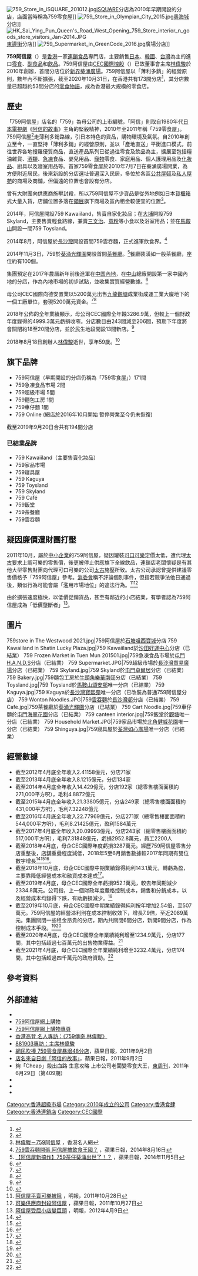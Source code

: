 {{Infobox company
| name = 759阿信屋<br/>759 Store
| name_en = 
| logo = 759 logo.png
| type = 
| other_text = 759零食屋
| traded_as = 
| foundation = {{start date and age|2010|7|7}}
| location = {{HK}}
| area_served = {{HK}}
| founder = [[林偉駿|林偉駿]]
| key_people = 鄧鳳群（董事會主席）
| industry = [[零售業|零售業]]
| revenue = 
| operating_income = 
| num_employees = 
| parent = [[CEC國際控股有限公司|CEC國際控股有限公司]]
| homepage = {{url|http://www.759store.com}}
}}
[[File:759_Store_in_iSQUARE_201012.jpg|thumb]][[iSQUARE|iSQUARE]]分店為2010年早期開設的分店，店面當時稱為759零食屋]]
[[File:759_Store_in_Olympian_City_2015.jpg|thumb]][[奧海城|奧海城]]分店]]
[[File:HK_Sai_Ying_Pun_Queen's_Road_West_Opening_759_Store_interior_n_goods_store_visitors_Jan-2014.JPG|thumb]][[東邊街|東邊街]]分店]]
[[File:759_Supermarket_in_GreenCode_2016.jpg|thumb]]廣場分店]]

'''759阿信屋'''（{{lang-en|'''759 Store'''}}）是[[香港|香港]]一家[[連鎖店|連鎖]][[食品|食品]]專門店，主要銷售[[日本|日本]]、[[大韩民国|韓國]]、[[台灣|台灣]]為主的進口[[零食|零食]]、[[副食品|副食品]]和[[飲品|飲品]]。759阿信屋由[[CEC國際控股|CEC國際控股]]（{{hkex2|0759}}）已故董事會主席[[林偉駿|林偉駿]]於2010年創辦，首間分店位於[[新界|新界]][[葵涌廣場|葵涌廣場]]。759阿信屋以「薄利多銷」的經營原則，數年內不斷擴張，截至2020年10月31日，在香港共有173間分店<ref>{{Cite web |url=http://www.759store.com/shop.php |title=759阿信屋分店網絡 |accessdate=2013-11-26 |archive-date=2013-11-26 |archive-url=https://web.archive.org/web/20131126183641/http://www.759store.com/shop.php |dead-url=no }}</ref>，其分店數量已超越約53間分店的[[零食物語|零食物語]]，成為香港最大規模的零食店。

==歷史==
「759阿信屋」店名的「759」為母公司的上市編號，「阿信」則取自1980年代[[日本電視劇|日本電視劇]]《[[阿信_(電視劇)|阿信的故事]]》主角的堅毅精神，2010年至2011年稱「759零食屋」。759阿信屋<ref>{{cite web |url=http://www.759store.com/aboutus.php |title=759阿信屋 |publisher=759阿信屋 |date= |accessdate=2015-11-18 |archive-date=2015-11-27 |archive-url=https://web.archive.org/web/20151127051417/http://www.759store.com/aboutus.php |dead-url=no }}{{zh-hant}}</ref>走薄利多銷路線，引日本特色的貨品，購物環境及氣氛。自2010年創立至今，一直堅持「薄利多銷」的經營原則，並以「產地直送」平衡進口模式，前往世界各地搜羅優質商品，直送產品系列已從過往零食及飲品為主，擴展至包括糧油雜貨、[[酒|酒類]]、[[急凍|急凍]]食品、嬰兒用品、[[寵物|寵物]]零食、家庭用品、個人護理用品及[[化妝品|化妝品]]、廚具以及寢室用品等。首家759零食屋於2010年7月7日在葵涌廣場開業，為方便附近居民，後來新設的分店選址普遍深入民居，多位於各區[[公共屋邨|公共屋邨]]及[[私人屋苑|私人屋苑]]的商場及商舖，但偏遠的位置也會設有分店。

曾有大財團向供應商施壓封殺，所以759阿信屋不少貨品是從外地例如日本[[集装箱|貨櫃箱]]式大量入貨，店舖位置多落在[[領展房地產投資信托基金|領展]]旗下商場及區內租金較便宜的位置<ref>[http://www.hongkongprofile.com/2011/10/759.html 林偉駿－759阿信屋] {{Wayback|url=http://www.hongkongprofile.com/2011/10/759.html |date=20111104214142 }}，香港名人網</ref>。

2014年，阿信屋開設759 Kawaiiland，售賣自家化妝品；在[[大埔_(香港)|大埔]]開設759 Skyland，主要售賣輕食路線，兼賣[[三文治|三文治]]、[[意粉|意粉]]等小食以及浴室用品；並在[[馬鞍山_(香港市鎮)|馬鞍山]]開設一間759 Toysland。

2014年8月，阿信屋於[[長沙灣|長沙灣]]開設首間759雲吞麵，正式進軍飲食界。<ref>[http://hk.apple.nextmedia.com/realtime/finance/20140816/52800626 759雲吞麵開張 阿信屋搞飲食王國？] {{Wayback|url=http://hk.apple.nextmedia.com/realtime/finance/20140816/52800626 |date=20140918000000 }}，蘋果日報，2014年8月16日</ref>

2014年11月3日，759於[[葵涌|葵涌]][[光輝圍|光輝圍]]開設首間[[茶餐廳|茶餐廳]]。<ref>[http://hk.apple.nextmedia.com/realtime/finance/20141104/53092361 【阿信屋新搞作】759茶仔葵涌出世了！？] {{Wayback|url=http://hk.apple.nextmedia.com/realtime/finance/20141104/53092361 |date=20141110000000 }}，蘋果日報，2014年11月5日</ref>餐廳裝潢如一般茶餐廳，座位約有100個。

集團預定在2017年農曆新年前後進軍在[[中国內地|中国內地]]，在[[中山市|中山]]總廠開設第一家中國內地的分店，作為內地市場的初步試點，並收集實質經營數據。<ref>{{cite news|title=【摺埋759 KAWAII】阿信屋進軍中國！明年廣東開第一間759|url=http://hk.apple.nextmedia.com/realtime/finance/20161227/56099658/|accessdate=2016-12-27|agency=蘋果日報 (香港)|date=2016-12-27|archive-date=2016-12-28|archive-url=https://web.archive.org/web/20161228123809/http://hk.apple.nextmedia.com/realtime/finance/20161227/56099658/|dead-url=no}}</ref>

母公司CEC國際向德安置業以5200萬元出售[[九龍|九龍]][[觀塘|觀塘]]成業街成運工業大廈地下的一個工廠單位，套現5200萬元資金。<ref>{{Cite news |url=https://www.hk01.com/article/117923/ |title=阿信屋母公司賣物業　料回收5200萬元資金　持貨約兩年半賺21.5% |date=2017-09-08 |work=香港01 |accessdate=2018-01-14 |archive-date=2019-09-18 |archive-url=https://web.archive.org/web/20190918215709/https://www.hk01.com/%E8%B2%A1%E7%B6%93%E5%BF%AB%E8%A8%8A/117923/%E9%98%BF%E4%BF%A1%E5%B1%8B%E6%AF%8D%E5%85%AC%E5%8F%B8%E8%B3%A3%E7%89%A9%E6%A5%AD-%E6%96%99%E5%9B%9E%E6%94%B65200%E8%90%AC%E5%85%83%E8%B3%87%E9%87%91-%E6%8C%81%E8%B2%A8%E7%B4%84%E5%85%A9%E5%B9%B4%E5%8D%8A%E8%B3%BA21-5 |dead-url=no }}</ref><ref>{{Cite news |url=https://www.mpfinance.com/fin/instantf2.php?node=1504875162881&issue=20170908 |title=變賣家當？阿信屋母公司出售工廠單位 套現5200萬 |date=2017-09-08 |work=明報 |accessdate=2018-01-14 |archive-date=2018-01-15 |archive-url=https://web.archive.org/web/20180115001950/https://www.mpfinance.com/fin/instantf2.php?node=1504875162881&issue=20170908 |dead-url=no }}</ref>

2018年公佈的全年業績顯示，母公司CEC國際全年蝕3286.9萬，但較上一個財政年度錄得的4999.3萬元虧損收窄。分店數目由243間減至206間，預期下年度將會關閉約18至20間分店，並於民生地段開設13間新店。<ref>{{cite news |title=阿信屋母公司CEC全年蝕近3300萬元　零售業務虧轉盈 |url=https://www.hk01.com/%E8%B2%A1%E7%B6%93%E5%BF%AB%E8%A8%8A/216069/%E9%98%BF%E4%BF%A1%E5%B1%8B%E6%AF%8D%E5%85%AC%E5%8F%B8-cec%E5%85%A8%E5%B9%B4%E8%9D%95%E8%BF%913300%E8%90%AC%E5%85%83-%E9%9B%B6%E5%94%AE%E6%A5%AD%E5%8B%99%E8%99%A7%E8%BD%89%E7%9B%88 |accessdate=2018-08-01 |publisher=香港01 |date=2018-07-28 |archive-date=2018-08-01 |archive-url=https://web.archive.org/web/20180801221216/https://www.hk01.com/%E8%B2%A1%E7%B6%93%E5%BF%AB%E8%A8%8A/216069/%E9%98%BF%E4%BF%A1%E5%B1%8B%E6%AF%8D%E5%85%AC%E5%8F%B8-cec%E5%85%A8%E5%B9%B4%E8%9D%95%E8%BF%913300%E8%90%AC%E5%85%83-%E9%9B%B6%E5%94%AE%E6%A5%AD%E5%8B%99%E8%99%A7%E8%BD%89%E7%9B%88 |dead-url=no }}</ref>

2018年8月18日創辦人[[林偉駿|林偉駿]]逝世，享年59歲。<ref>{{Cite news |url=http://www.finance.now.com/mobile/news/article/445624 |title=阿信屋創辦人林偉駿逝世 |agency=信報財經新聞 now財經 |date=2018-08-19 |accessdate=2018-08-20 |archive-date=2019-09-18 |archive-url=https://web.archive.org/web/20190918215708/http://www.finance.now.com/news/post.php?id=445624 |dead-url=yes }}</ref>

== 旗下品牌 ==
* 759阿信屋（早期開設的分店仍稱為「759零食屋」）171間
* 759急凍食品市場    2間
* 759超級市場   5間
* 759麵包工房   1間
* 759車仔麵    1間
* 759 Online (網店於2016年10月開始 暫停營業至今仍未恢復)
截至2019年9月20日合共有194間分店

===已結業品牌===
* 759 Kawaiiland（主要售賣化妝品）
* 759家品市場
* 759寢具屋
* 759 Kaguya
* 759 Toysland
* 759 Skyland
* 759 Café
* 759飯堂
* 759茶餐廳
* 759雲吞麵

== 疑因廉價遭財團打壓 ==
2011年10月，屬於[[中小企業|中小企業]]的759阿信屋，疑因罐裝[[可口可樂|可口可樂]]定價太低，遭代理[[太古集團|太古]]要求上調可樂的零售價，後更被停止供應旗下全線飲品，連鎖店老闆懷疑是有其他大型零售財團向代理可口可樂的公司[[太古集團|太古]]施壓所致。太古公司承認曾提供建議零售價格予「759阿信屋」參考。[[消費者委員會_(香港)|消委會]]稱不評論個別事件，但指若競爭法他日通過後，類似行為可能會屬「濫用市場地位」的違法行為。<ref>[http://news.sina.com.hk/news/3/1/1/2475371/1.html 阿信屋平賣可樂被阻] {{Wayback|url=http://news.sina.com.hk/news/3/1/1/2475371/1.html |date=20111030183525 }}，明報，2011年10月28日</ref><ref>[http://hk.apple.nextmedia.com/news/art/20111027/15745056 可樂供應商封殺阿信屋] {{Wayback|url=http://hk.apple.nextmedia.com/news/art/20111027/15745056 |date=20131203003351 }}，蘋果日報，2011年10月27日</ref>

由於擴張速度極快，以低價促銷貨品，甚至有鄰近的小店結業，有學者認為759阿信屋成為「低價壟斷者」<ref>[http://news.sina.com.hk/news/20120409/-2-2630128/1.html 阿信屋受屈小店變巨頭] {{Wayback|url=http://news.sina.com.hk/news/20120409/-2-2630128/1.html |date=20131202233007 }}，明報，2012年4月9日</ref>。

==圖片==
<gallery>
759store in The Westwood 2021.jpg|759阿信屋於[[石塘咀|石塘咀]][[寶翠園|西寶城]]分店
759 Kawaiiland in Shatin Lucky Plaza.jpg|759 Kawaiiland於[[沙田_(香港)|沙田]][[好運中心|好運中心]]分店（已結業）
759 Frozen Market in Tuen Mun 201501.jpg|759急凍食品市場於[[屯門|屯門]][[H.A.N.D.S|H.A.N.D.S]]分店（已結業）
759 Supermarket.JPG|759超級市場於[[長沙灣|長沙灣]][[貿易廣場|貿易廣場]]分店（已結業）
759 Skyland.jpg|759 Skyland於[[屯門|屯門]][[卓爾居|卓爾居]]分店（已結業）
759 Bakery.jpg|759麵包工房於[[牛頭角|牛頭角]][[樂華南邨|樂華南邨]]分店（已結業）
759 Toysland.jpg|759 Toysland於[[馬鞍山_(香港市鎮)|馬鞍山]][[頌安邨|頌安邨]]唯一分店（已結業）
759 Kaguya.jpg|759 Kaguya於[[長沙灣|長沙灣]][[寶熙苑|寶熙苑]]唯一分店（已改裝為普通759阿信屋分店）
759 Wonton Noodles.JPG|759[[雲吞麵|雲吞麵]]於[[長沙灣邨|長沙灣邨]]分店（已結業）
759 Cafe.jpg|759茶餐廳於[[葵涌|葵涌]][[光輝圍|光輝圍]]分店（已結業）
759 Cart Noodle.jpg|759車仔麵於[[屯門|屯門]][[海翠花園|海翠花園]]分店（已結業）
759 canteen interior.jpg|759飯堂於[[觀塘|觀塘]]唯一分店（已結業）
759 Household Market.JPG|759家品市場於[[北角|北角]][[健威花園|健威花園]]唯一分店（已結業）
759 Shinguya.jpg|759寢具屋於[[荃灣|荃灣]][[如心廣場|如心廣場]]唯一分店（已結業）
</gallery>

== 經營數據 ==
{{refimprovesect|time=2018-07-28}}
* 截至2012年4月底全年收入2.41158億元，分店71家
* 截至2013年4月底全年收入8.1215億元，分店134家
* 截至2014年4月底全年收入14.429億元，分店192家（總零售樓面面積約271,000平方呎），毛利4.8872億元
* 截至2015年4月底全年收入21.33805億元，分店249家（總零售樓面面積約431,000平方呎），毛利7.32248億元
* 截至2016年4月底全年收入22.77969億元，分店271家（總零售樓面面積約544,000平方呎），毛利8.21425億元，盈利1584萬元
* 截至2017年4月底全年收入20.09993億元，分店243家（總零售樓面面積約517,000平方呎），毛利7.31848億元，虧損2952.8萬元，員工2200人
* 截至2018年4月底，母企CEC國際年度虧損3287萬元。經歷759阿信屋零售分店重整後，店舖重疊程度減低，2018年5至6月銷售數據較2017年同期有雙位數字增長<ref>{{Cite news |url=http://finet.hk/Newscenter/news_content/5b5c10fde4b0bd5ed713fdc5 |title=CEC國際(00759-HK)年度虧損收窄至3287萬不派息 |date=財華網 |work=2018-07-28 |accessdate=2018-07-28 |archive-date=2018-07-28 |archive-url=https://web.archive.org/web/20180728191102/http://finet.hk/Newscenter/news_content/5b5c10fde4b0bd5ed713fdc5 |dead-url=no }}</ref><ref>{{Cite news |url=https://news.mingpao.com/ins/instantnews/web_tc/article/20180727/s00002/1532706004232 |title=生意艱難 759阿信屋母企再蝕3000萬 |date=2018-07-27 |work=明報 |accessdate=2018-07-28 |archive-date=2018-07-28 |archive-url=https://web.archive.org/web/20180728111446/https://news.mingpao.com/ins/instantnews/web_tc/article/20180727/s00002/1532706004232 |dead-url=no }}</ref><ref>{{Cite news |url=https://hk.finance.appledaily.com/finance/daily/article/20180728/20462629 |title=阿信屋虧損收窄　零售業務現曙光 |date=2018-07-28 |work=蘋果日報 |accessdate=2018-07-28 |archive-date=2018-07-28 |archive-url=https://web.archive.org/web/20180728191209/https://hk.finance.appledaily.com/finance/daily/article/20180728/20462629 |dead-url=no }}</ref>。
* 截至2018年10月底，母企CEC國際中期業績錄得純利143.1萬元，轉虧為盈，主要靠降低經營成本和融資成本達成<ref>{{Cite news |url=https://www.mpfinance.com/php/instantf2.php?node=1545405193322&issue=20181221 |title=759母企中期業績扭虧為盈 將關掉未達標分店 |date=2018-12-21 |work=明報財經 |accessdate=2018-12-21 |archive-date=2018-12-22 |archive-url=https://web.archive.org/web/20181222034143/https://www.mpfinance.com/php/instantf2.php?node=1545405193322&issue=20181221 |dead-url=no }}</ref>。
* 截至2019年4月底，母企CEC國際全年虧損952.1萬元，較去年同期減少2334.8萬元。公司指，上一個財政年度嚴格控制成本，銷售和分銷成本，以及經營成本均錄得下跌，有助虧損減少。<ref>{{Cite news|url=https://inews.hket.com/article/2412349/759%E9%98%BF%E4%BF%A1%E5%B1%8B%E6%AF%8D%E4%BC%81%E5%85%A8%E5%B9%B4%E8%9D%95952%E8%90%AC%E3%80%80%E8%BC%83%E5%8E%BB%E5%B9%B4%E5%B0%91%E9%80%BE2000%E8%90%AC|title=759阿信屋母企全年蝕952萬　較去年少逾2000萬|date=2019-07-26|work=香港經濟日報|accessdate=2020-07-29|archive-date=2021-06-22|archive-url=https://web.archive.org/web/20210622235709/https://inews.hket.com/article/2412349/759%E9%98%BF%E4%BF%A1%E5%B1%8B%E6%AF%8D%E4%BC%81%E5%85%A8%E5%B9%B4%E8%9D%95952%E8%90%AC%E3%80%80%E8%BC%83%E5%8E%BB%E5%B9%B4%E5%B0%91%E9%80%BE2000%E8%90%AC|dead-url=no}}</ref>
* 截至2019年10月底，母企CEC國際中期業績錄得純利按年增加2.54倍，至507萬元。759阿信屋的經營溢利則在成本控制收效下，增長7.9倍，至近2089萬元。集團關閉一些租金昂貴的分店，期內共關閉6間分店，新開9間分店，作為控制成本手段。<ref>{{cite news|title=棄優品撐本土！阿信屋母企曾漲四成 顧客：歸屬感不會改變|url=https://hk.finance.appledaily.com/finance/realtime/article/20191227/60421393|date=2019-12-27|work=蘋果日報|accessdate=2019-12-27|archive-date=2019-12-27|archive-url=https://web.archive.org/web/20191227100349/https://hk.finance.appledaily.com/finance/realtime/article/20191227/60421393|dead-url=no}}</ref><ref>{{cite news|title=阿信屋母企中期逆市多賺2.5倍 零售錄近2100萬經營溢利 縮貴舖削成本奏效|url=https://news.mingpao.com/pns/%e7%b6%93%e6%bf%9f/article/20191225/s00004/1577211867586/%e9%98%bf%e4%bf%a1%e5%b1%8b%e6%af%8d%e4%bc%81%e4%b8%ad%e6%9c%9f%e9%80%86%e5%b8%82%e5%a4%9a%e8%b3%ba2-5%e5%80%8d-%e9%9b%b6%e5%94%ae%e9%8c%84%e8%bf%912100%e8%90%ac%e7%b6%93%e7%87%9f%e6%ba%a2%e5%88%a9-%e7%b8%ae%e8%b2%b4%e8%88%96%e5%89%8a%e6%88%90%e6%9c%ac%e5%a5%8f%e6%95%88|date=2019-12-25|work=明報|accessdate=2019-12-27|archive-date=2019-12-25|archive-url=https://web.archive.org/web/20191225125424/https://news.mingpao.com/pns/%e7%b6%93%e6%bf%9f/article/20191225/s00004/1577211867586/%e9%98%bf%e4%bf%a1%e5%b1%8b%e6%af%8d%e4%bc%81%e4%b8%ad%e6%9c%9f%e9%80%86%e5%b8%82%e5%a4%9a%e8%b3%ba2-5%e5%80%8d-%e9%9b%b6%e5%94%ae%e9%8c%84%e8%bf%912100%e8%90%ac%e7%b6%93%e7%87%9f%e6%ba%a2%e5%88%a9-%e7%b8%ae%e8%b2%b4%e8%88%96%e5%89%8a%e6%88%90%e6%9c%ac%e5%a5%8f%e6%95%88|dead-url=no}}</ref>
* 截至2020年4月底，母企CEC國際全年業績純利增至1234.9萬元，分店177間，其中包括超過七百萬元的出售物業得益。<ref>{{Cite news |url=https://news.mingpao.com/pns/%E7%B6%93%E6%BF%9F/article/20200730/s00004/1596047546973/%E7%96%AB%E5%B8%82%E6%97%A5%E7%94%A8%E6%B6%88%E8%B2%BB%E6%97%BA-%E6%97%A5%E6%9C%AC%E5%9F%8E%E9%98%BF%E4%BF%A1%E5%B1%8B%E7%B8%BE%E4%BD%B3 |title=疫市日用消費旺 日本城阿信屋績佳 |date=2020-07-30 |work=明報 |accessdate=2020-07-29 |archive-date=2020-08-01 |archive-url=https://web.archive.org/web/20200801205356/https://news.mingpao.com/pns/%e7%b6%93%e6%bf%9f/article/20200730/s00004/1596047546973/%e7%96%ab%e5%b8%82%e6%97%a5%e7%94%a8%e6%b6%88%e8%b2%bb%e6%97%ba-%e6%97%a5%e6%9c%ac%e5%9f%8e%e9%98%bf%e4%bf%a1%e5%b1%8b%e7%b8%be%e4%bd%b3 |dead-url=no }}</ref>
* 截至2021年4月底，母企CEC國際全年業績純利增至3232.4萬元，分店174間，其中包括超過四千萬元的政府資助。<ref>{{Cite web |url=http://www.0759.com/doc/art/announce/2021072800/202107280001.pdf |date=2020-07-28 |accessdate=2021-08-18 |title=存档副本 |archive-date=2021-08-18 |archive-url=https://web.archive.org/web/20210818052202/http://www.0759.com/doc/art/announce/2021072800/202107280001.pdf |dead-url=no }}</ref>

== 參考資料 ==
{{reflist}}

== 外部連結 ==
{{commonscat|759 Store}}
* {{facebook|759StoreHK}}
* [https://www.759online.com 759阿信屋網上購物]{{Wayback|url=https://www.759online.com/ |date=20160622000917 }}
* [https://www.facebook.com/759OnlinePetFeed 759阿信屋網上購物專頁]{{Wayback|url=https://www.facebook.com/759OnlinePetFeed |date=20190215081208 }}
* [https://www.hkgolden.com/articles/article.aspx?id=23514&catid=37 香港高登 名人專訪：《759傳奇 林偉駿》]{{Wayback|url=https://www.hkgolden.com/articles/article.aspx?id=23514&catid=37 |date=20180907182902 }}
* [http://www.881903.com/page/zh-tw/BrowseSchedule.aspx?ItemId=625 881903專訪：主席林偉駿]{{Wayback|url=http://www.881903.com/page/zh-tw/BrowseSchedule.aspx?ItemId=625 |date=20110926082832 }}
* [http://hk.apple.nextmedia.com/news/art/20110902/15577569 網民吹捧 759零食屋暴增48分店]{{Wayback|url=http://hk.apple.nextmedia.com/news/art/20110902/15577569 |date=20131202232433 }}，蘋果日報，2011年9月2日
* [http://hk.apple.nextmedia.com/news/art/20110902/15577570 店名來自日劇「阿信的故事」]{{Wayback|url=http://hk.apple.nextmedia.com/news/art/20110902/15577570 |date=20131203000301 }}，蘋果日報，2011年9月2日
* 夠「Cheap」殺出血路 生意攻略 上市公司老闆變零食大王，[[東周刊|東周刊]]，2011年6月29日（第409期）
* {{official|http://www.759store.com/}}
* {{url|https://www.759online.com/}}
* {{cite web|url=http://www.759store.com/shop.php?type=&lang=chi&brand=1&list=&list=&tabs=#|title=分店網絡|publisher=759阿信屋|accessdate=2015-09-27|archive-date=2015-09-29|archive-url=https://web.archive.org/web/20150929121807/http://www.759store.com/shop.php?type=&lang=chi&brand=1&list=&list=&tabs=|dead-url=no}}

{{香港超級市場}}

[[Category:香港超級市場|Category:香港超級市場]]
[[Category:2010年成立的公司|Category:2010年成立的公司]]
[[Category:香港食肆|Category:香港食肆]]
[[Category:香港連鎖店|Category:香港連鎖店]]
[[Category:CEC國際|Category:CEC國際]]